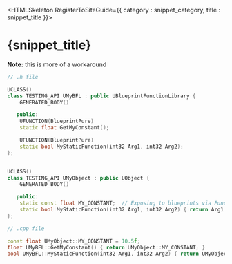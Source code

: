 

<HTMLSkeleton RegisterToSiteGuide={{ category : snippet_category, title : snippet_title }}>

<H1>{snippet_title}</H1>

**Note:** this is more of a workaround

```cpp
// .h file

UCLASS()
class TESTING_API UMyBFL : public UBlueprintFunctionLibrary {
    GENERATED_BODY()

   public:
    UFUNCTION(BlueprintPure)
    static float GetMyConstant();

    UFUNCTION(BlueprintPure)
    static bool MyStaticFunction(int32 Arg1, int32 Arg2);
};


UCLASS()
class TESTING_API UMyObject : public UObject {
    GENERATED_BODY()

   public:
    static const float MY_CONSTANT;  // Exposing to blueprints via Function Library
    static bool MyStaticFunction(int32 Arg1, int32 Arg2) { return Arg1 == Arg2; }
};
```

```cpp
// .cpp file

const float UMyObject::MY_CONSTANT = 10.5f;
float UMyBFL::GetMyConstant() { return UMyObject::MY_CONSTANT; }
bool UMyBFL::MyStaticFunction(int32 Arg1, int32 Arg2) { return UMyObject::MyStaticFunction(Arg1, Arg2); }
```
</HTMLSkeleton>